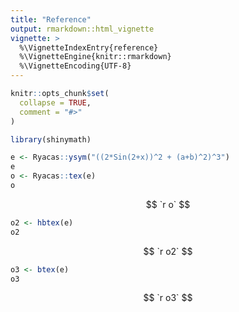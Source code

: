 ```yaml
---
title: "Reference"
output: rmarkdown::html_vignette
vignette: >
  %\VignetteIndexEntry{reference}
  %\VignetteEngine{knitr::rmarkdown}
  %\VignetteEncoding{UTF-8}
---
```


```r
knitr::opts_chunk$set(
  collapse = TRUE,
  comment = "#>"
)
```

```r
library(shinymath)
```


```r
e <- Ryacas::ysym("((2*Sin(2+x))^2 + (a+b)^2)^3")
e
o <- Ryacas::tex(e)
o
```

$$
`r o`
$$


```r
o2 <- hbtex(e)
o2
```

$$
`r o2`
$$

```r
o3 <- btex(e)
o3
```

$$
`r o3`
$$

